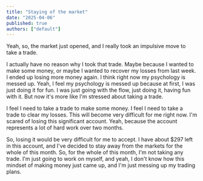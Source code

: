 ```yaml
---
title: "Staying of the market"
date: "2025-04-06"
published: true
authors: ["default"]
---
```


Yeah, so, the market just opened, and I really took an impulsive move to take a trade. 

I actually have no reason why I took that trade. 
Maybe because I wanted to make some money, or maybe I wanted to recover my losses from last week. I ended up losing more money again. I think right now my psychology is messed up. Yeah, I feel my psychology is messed up because at first, I was just doing it for fun. I was just going with the flow, just doing it, having fun with it. But now it's more like I'm stressed about taking a trade. 

I feel I need to take a trade to make some money. I feel I need to take a trade to clear my losses. This will become very difficult for me right now. I'm scared of losing this significant account. Yeah, because the account represents a lot of hard work over two months. 

So, losing it would be very difficult for me to accept. I have about $297 left in this account, and I've decided to stay away from the markets for the whole of this month. So, for the whole of this month, I'm not taking any trade. I'm just going to work on myself, and yeah, I don't know how this mindset of making money just came up, and I'm just messing up my trading plans.